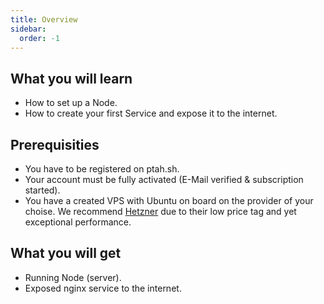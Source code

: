 ```yaml
---
title: Overview
sidebar:
  order: -1
---
```


## What you will learn

- How to set up a Node.
- How to create your first Service and expose it to the internet.

## Prerequisities

- You have to be registered on ptah.sh.
- Your account must be fully activated (E-Mail verified & subscription started).
- You have a created VPS with Ubuntu on board on the provider of your choise. We recommend [Hetzner](https://dub.sh/ptah-sh-hetzner) due to their low price tag and yet exceptional performance.

## What you will get

- Running Node (server).
- Exposed nginx service to the internet.
